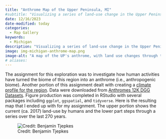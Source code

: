 ```yaml
---
title: "Anthrome Map of the Upper Peninsula, MI"
#subtitle: "Visualizing a series of land-use change in the Upper Peninsula."
date: 12/16/2023
date-modified: today
categories:
  - Map Gallery
keywords:
  - Michigan
description: "Visualizing a series of land-use change in the Upper Peninsula. This exploration was part of a recent assignment in my biogeography course where I was tasked to explore the biome and **anthrome** of a location I would like to live. Having selected the **Upper Peninsula**, here is a map of this region's **historic and current land-use**."
image: img-michigan-anthrome-map.png
image-alt: "A map of the UP's anthrome, with land use changes through time."
# aliases:
---
```


The assignment for this exploration was to investigate how human activities have turned the biome of this region into an anthrome (i.e., anthropogenic biome). Another portion of this assignment dealt with creating a [climate profile for the region](../michigan-climate-trends/index.qmd). Data were downloaded from [Anthromes 12K DGG Datasets](https://dataverse.harvard.edu/dataverse/anthromes_12K_DGG). Figure production was completed in RStudio with several packages including `ggplot`, `ggspatial`, and `tidyverse`. Here is the resulting map that I ended up with for my assignment. The upper portion shows the current (ca. 2017) land-use by humans and the lower part steps through a series over the last 270 years.

![Credit: Benjamin Tjepkes](img-michigan-anthrome-map.png){.column-body-outset}
